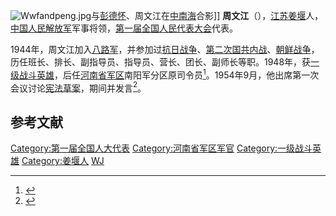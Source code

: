 [[File:Wwfandpeng.jpg|thumb]]与[[彭德怀|彭德怀]]、周文江在[[中南海|中南海]]合影]]
'''周文江'''（{{bd|1924年|||catIdx=}}），[[江苏|江苏]][[姜堰|姜堰]]人，[[中国人民解放军|中国人民解放军]]军事将领，[[第一届全国人民代表大会|第一届全国人民代表大会]]代表。

1944年，周文江加入[[八路军|八路军]]，并参加过[[抗日战争|抗日战争]]、[[第二次国共内战|第二次国共内战]]、[[朝鲜战争|朝鲜战争]]，历任班长、排长、副指导员、指导员、营长、团长、副师长等职。1948年，获[[一级战斗英雄|一级战斗英雄]]，后任[[河南省军区|河南省军区]]南阳军分区原司令员<ref>{{Cite web |url=http://cpc.people.com.cn/GB/67481/94156/101558/101896/6314607.html |title=记者手记：听战斗英雄周文江讲“那过去的故事” |access-date=2010-11-20 |archive-date=2019-05-15 |archive-url=https://web.archive.org/web/20190515000502/http://cpc.people.com.cn/GB/67481/94156/101558/101896/6314607.html |dead-url=no }}</ref>。1954年9月，他出席第一次会议讨论[[中华人民共和国宪法_(1954年)|宪法草案]]，期间并发言<ref>{{Cite book|title=人民代表大会制度创建史|last=[[张希坡|张希坡]]著|publisher=北京：[[中共党史出版社|中共党史出版社]]|year=2009.08|isbn=978-7-5098-0341-7|pages=657}}</ref>。

==参考文献==
<div class="references-small">
<references></references>
</div>

{{中国军事人物小作品}}
[[Category:第一届全国人大代表|Category:第一届全国人大代表]]
[[Category:河南省军区军官|Category:河南省军区军官]]
[[Category:一级战斗英雄|Category:一级战斗英雄]]
[[Category:姜堰人|Category:姜堰人]]
[[Category:周姓|WJ]]